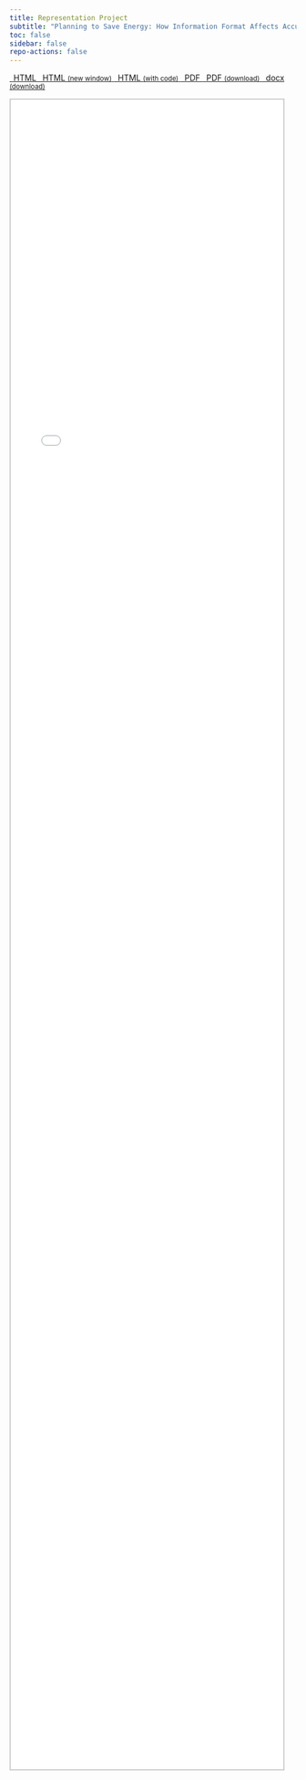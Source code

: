 ```yaml
---
title: Representation Project
subtitle: "Planning to Save Energy: How Information Format Affects Accuracy"
toc: false
sidebar: false
repo-actions: false
---
```


```{=html}
<p class="text-center">
  <a class="btn btn-success btn-sm mb-1" href="/manuscript/output/manuscript.html" target="manuscript">
  <i class="fa-solid fa-file-lines"></i> &ensp;HTML
  </a> 
  
  <a class="btn btn-success btn-sm mb-1" href="/manuscript/output/manuscript.html" target="_blank">
  <i class="fa-solid fa-arrow-up-right-from-square"></i>&ensp;HTML <small>(new window)</small>
  </a>

  <a class="btn btn-success btn-sm mb-1" href="/manuscript/output/manuscript-code.html" target="_blank">
   <i class="fa-solid fa-arrow-up-right-from-square"></i>&ensp;HTML <small>(with code)</small>
  </a>

  <a class="btn btn-danger btn-sm mb-1" href="/manuscript/output/rep_study.pdf" target="manuscript">
  <i class="fa-solid fa-file-pdf"></i>&ensp;PDF
  </a> 
  
  <a class="btn btn-danger btn-sm mb-1" target="_blank" href="/manuscript/output/rep_study.pdf">
  <i class="fa-solid fa-file-arrow-down"></i>&ensp;PDF <small>(download)</small>
  </a>

  <a class="btn btn-warning btn-sm mb-1" target="_blank" href="/manuscript/output/manuscript.docx">
  <i class="fa-solid fa-file-word"></i>&ensp;docx <small>(download)</small>
  </a>
  
  
</p>

<iframe src="/manuscript/output/manuscript.html" frameborder="0" style="overflow:hidden;height:75%;width:95%;border:2px solid #ccc;" height="75%" width="95%" name="manuscript"></iframe>
```


